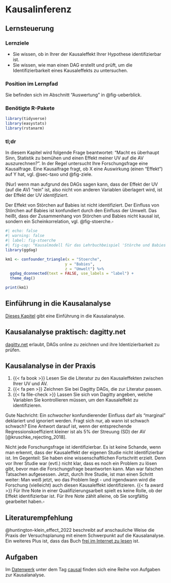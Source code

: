 # Kausalinferenz



## Lernsteuerung


### Lernziele


- Sie wissen, ob in Ihrer der Kausaleffekt Ihrer Hypothese identifizierbar ist.
- Sie wissen, wie man einen DAG erstellt und prüft, um die Identifizierbarkeit eines Kausaleffekts zu untersuchen.



### Position im Lernpfad

Sie befinden sich im Abschnitt "Auswertung" in @fig-ueberblick.



### Benötigte R-Pakete


```r
library(tidyverse)
library(easystats)
library(rstanarm)
```



### tl;dr

In diesem Kapitel wird folgende Frage beantwortet: "Macht es überhaupt Sinn, Statistik zu bemühen und einen Effekt meiner UV auf die AV auszurechnen?".
In der Regel untersucht Ihre Forschungsfrage eine Kausalfrage.
Eine Kausalfrage fragt, ob X eine Auswirkung (einen "Effekt") auf Y hat,
vgl. @sec-taxo und @fig-ziele.

(Nur) wenn man aufgrund des DAGs sagen kann, dass der Effekt der UV (auf die AV) "rein" ist, also nicht von anderen Variablen überlagert wird, ist der Effekt der UV *identifiziert*.

:::{#exm-stoerche}
Der Effekt von Störchen auf Babies ist nicht identifiziert.
Der Einfluss von Störchen auf Babies ist konfundiert durch den Einfluss der Umwelt.
Das heißt, dass der Zusammenhang von Störchen und Babies nicht kausal ist,
sondern ein Scheinkorrelation, vgl. @fig-stoerche.$\square$
:::

```r
#| echo: false
#| warning: false
#| label: fig-stoerche
#| fig-cap: "Kausalmodell für das Lehrbuchbeispiel 'Störche und Babies'"
library(ggdag)

km1 <- confounder_triangle(x = "Stoerche",
                          y = "Babies",
                          z = "Umwelt") %>% 
  ggdag_dconnected(text = FALSE, use_labels = "label") +
  theme_dag()

print(km1)
```





## Einführung in die Kausalanalyse


[Dieses Kapitel]() gibt eine Einführung in die Kausalanalyse.



## Kausalanalyse praktisch: dagitty.net


[dagitty.net](http://dagitty.net/dags.html) erlaubt, DAGs online zu zeichnen und ihre Identizierbarkeit zu prüfen.


## Kausalanalyse in der Praxis


1. {{< fa book >}} Lesen Sie die Literatur zu den Kausaleffekten zwischen Ihrer UV und AV.
2. {{< fa pen >}} Zeichnen Sie bei Dagitty DAGs, die zur Literatur passen.
3. {{< fa file-check >}} Lassen Sie sich von Dagitty angeben, welche Variablen Sie kontrollieren müssen, um den Kausaleffekt zu identifizieren.


Gute Nachricht: Ein *schwacher* konfundierender Einfluss darf als "marginal" deklariert und ignoriert werden.
Fragt sich nur, ab wann ist schwach schwach? 
Eine Antwort darauf ist, wenn der entsprechende Regressionskoeffizient kleiner ist als 5% der Streuung (SD) der AV [@kruschke_rejecting_2018].




:::{.callout-note}
Nicht jede Forschungsfrage ist identifizierbar. 
Es ist keine Schande, wenn man erkennt, dass der Kausaleffekt der eigenen Studie nicht identifizierbar ist.
Im Gegenteil: Sie haben eine wissenschaftlichen Fortschritt erzielt.
Denn vor Ihrer Studie war (evtl.) nicht klar, dass es noch ein Problem zu lösen gibt,
bevor man die Forschungsfrage beantworten kann. 
Man war falschen Tatsachen aufgesessen.
Jetzt, durch Ihre Studie, ist man einen Schritt weiter:
Man weiß jetzt, wo das Problem liegt - und irgendwann wird die Forschung (vielleicht) auch diesen Kausaleffekt identifizieren. {{< fa award >}}
Für Ihre Note in einer Qualifizierungsarbeit spielt es keine Rolle,
ob der Effekt identifizierbar ist.
Für Ihre Note zählt alleine, ob Sie sorgfältig gearbeitet haben.$\square$
:::


## Literaturempfehlung

@huntington-klein_effect_2022 beschreibt auf anschauliche Weise die Praxis der Versuchsplanung mit einem Schwerpunkt auf die Kausalanalyse. 
Ein weiteres Plus ist, dass das Buch [frei im Internet zu lesen](https://theeffectbook.net/) ist.

## Aufgaben

Im [Datenwerk](https://datenwerk.netlify.app/) unter dem Tag [causal](https://datenwerk.netlify.app/#category=causal) finden sich eine Reihe von Aufgaben zur Kausalanalyse.



